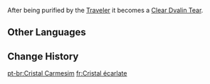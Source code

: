 {{Item Infobox
|id           = 100135
|type         = Quest Items
|description  = A teardrop crystal in which gloomy red gleams flow. Seems to have been left by the dragon. Perhaps the person that was talking with the dragon knows more about it, but where did he go?
|source1      = Obtained upon completing the quest [[Forest Rendezvous]]
}}
After being purified by the [[Traveler]] it becomes a [[Clear Dvalin Tear]].
==Other Languages==
{{Other Languages
|default_hidden = 1
|en      = Crimson Crystal
|zhs     = 赤色的结晶
|zhs_rm  = Chìsè de Jiéjīng
|zht     = 赤色的結晶
|zht_rm  = Chìsè de Jiéjīng
|ja      = 赤い結晶
|ja_rm   = Akai Kesshou
|ko      = 붉은색 결정
|ko_rm   = 
|es      = Cristal carmesí
|fr      = Cristal écarlate
|ru      = Алый кристалл
|th      = Crimson Crystal
|vi      = Kết Tinh Màu Đỏ
|de      = Blutroter Kristall
|id      = Kristal Merah
|pt      = Cristal Carmesim
}}

==Change History==
{{Change History|1.0}}

[[pt-br:Cristal Carmesim]]
[[fr:Cristal écarlate]]